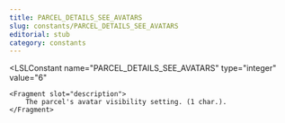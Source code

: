 ```yaml
---
title: PARCEL_DETAILS_SEE_AVATARS
slug: constants/PARCEL_DETAILS_SEE_AVATARS
editorial: stub
category: constants
---
```


<LSLConstant
	name="PARCEL_DETAILS_SEE_AVATARS"
	type="integer"
	value="6"
>
	<Fragment slot="description">
		The parcel's avatar visibility setting. (1 char.).
	</Fragment>
</LSLConstant>
